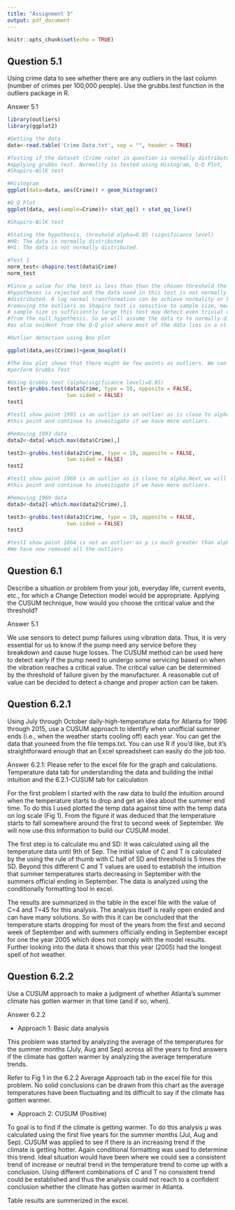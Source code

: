 ---
title: "Assignment 3"
output: pdf_document
---

```{r setup, include=FALSE}
knitr::opts_chunk$set(echo = TRUE)
```

## Question 5.1

Using crime data to see whether there are any outliers in the last column 
(number of crimes per 100,000 people).  Use the grubbs.test function in the 
outliers package in R.

Answer 5.1 

```{r message=FALSE, warning=FALSE}
library(outliers)
library(ggplot2)

#Getting the data
data<-read.table('Crime Data.txt', sep = "", header = TRUE)

#Testing if the dataset (Crime rate) in question is normally distributed before 
#applying grubbs test. Normality is tested using Histogram, Q-Q Plot,  
#Shapiro-WilK test 

#Histogram
ggplot(data=data, aes(Crime)) + geom_histogram()

#Q_Q Plot
ggplot(data, aes(sample=Crime))+ stat_qq() + stat_qq_line()

```

```{r warning=FALSE}
#Shapiro-WilK test 

#Stating the hypothesis, threshold alpha=0.05 (significance level)
#H0: The data is normally distributed
#H1: The data is not normally distributed. 

#Test 1
norm_test<-shapiro.test(data$Crime)
norm_test

#Since p value for the test is less than than the chosen threshold the null 
#hypotheses is rejected and the data used in this test is not normally 
#distributed. A log normal transformation can be achieve normality or by 
#removing the outliers as Shapiro test is sensitive to sample size, meaning if
# sample size is sufficiently large this test may detect even trivial departures 
#from the null hypothesis. So we will assume the data to to normally distributed
#as also evident from the Q-Q plot where most of the data lies in a st. line.

#Outlier detection using Box plot

ggplot(data,aes(Crime))+geom_boxplot()

#The box plot shows that there might be few points as outliers. We can now 
#perform Grubbs Test

#Using Grubbs test (alpha(sigificance level)=0.05)
test1<-grubbs.test(data$Crime, type = 10, opposite = FALSE, 
                   two.sided = FALSE)
test1

#test1 show point 1993 is an outlier is an outlier as is close to alpha.Next we will remove  
#this point and continue to investigate if we have more outliers.

#Removing 1993 data 
data2<-data[-which.max(data$Crime),]

test2<-grubbs.test(data2$Crime, type = 10, opposite = FALSE, 
                   two.sided = FALSE)
test2

#test1 show point 1969 is an outlier as is close to alpha.Next we will remove  
#this point and continue to investigate if we have more outliers.

#Removing 1969 data 
data3<-data2[-which.max(data2$Crime),]

test3<-grubbs.test(data3$Crime, type = 10, opposite = FALSE, 
                   two.sided = FALSE)
test3

#test1 show point 1664 is not an outlier as p is much greater than alpha. 
#We have now removed all the outliers 

```
## Question 6.1

Describe a situation or problem from your job, everyday life, current events, 
etc., for which a Change Detection model would be appropriate. Applying the 
CUSUM technique, how would you choose the critical value and the threshold?


Answer 5.1 

We use sensors to detect pump failures using vibration data. Thus, it is very
essential for us to know if the pump need any service before they breakdown and
cause huge losses. The CUSUM method can be used here to detect early if the pump
need to undergo some servicing based on when the vibration reaches a critical 
value. The critical value can be determined by the threshold of failure given by 
the manufacturer. A reasonable cut of value can be decided to detect a change 
and proper action can be taken.

## Question 6.2.1

Using July through October daily-high-temperature data for Atlanta for 1996 
through 2015, use a CUSUM approach to identify when unofficial summer ends 
(i.e., when the weather starts cooling off) each year.  You can get the data 
that youneed from the file temps.txt.  You can use R if you’d like, but it’s 
straightforward enough that an Excel spreadsheet can easily do the job too.

Answer 6.2.1: Please refer to the excel file for the graph and calculations. 
Temperature data tab for understanding the data and building the initial 
intuition and the 6.2.1-CUSUM tab for calculation

For the first problem I started with the raw data to build the intuition around 
when the temperature starts to drop and get an idea about the summer end time. 
To do this I used plotted the temp data against time with the temp data on log 
scale (Fig 1). From the figure it was deduced that the temperature starts to 
fall somewhere around the first to second week of September. We will now use 
this information to build our CUSUM model. 

The first step is to calculate mu and SD: It was calculated using all the 
temperature data until 9th of Sep. The initial value of C and T is calculated 
by the using the rule of thumb with C half of SD and threshold is 5 times the 
SD. Beyond this different C and T values are used to establish the intuition 
that summer temperatures starts decreasing in September with the summers 
official ending in September. The data is analyzed using the 
conditionally formatting tool in excel. 


The results are summarized in the table in the excel file with the value of C=4
and T=45 for this analysis. The analysis itself is really open ended and can 
have many solutions. So with this it can be concluded that the temperature 
starts dropping for most of the years from the first and second week of 
September and with summers officially ending in September except for one the 
year 2005 which does not comply with the model results. Further looking into the 
data it shows that this year (2005) had the longest spell of hot weather. 

## Question 6.2.2

Use a CUSUM approach to make a judgment of whether Atlanta’s summer climate has 
gotten warmer in that time (and if so, when).

Answer 6.2.2

* Approach 1: Basic data analysis

This problem was started by analyzing the average of the temperatures for the
summer months (July, Aug and Sep) across all the years to find answers if the 
climate has gotten warmer by analyzing the average temperature trends.

Refer to Fig 1 in the 6.2.2 Average Approach  tab in the excel file for this 
problem. No solid conclusions can be drawn from this chart as the average 
temperatures have been fluctuating and its difficult to say if the climate 
has gotten warmer. 

* Approach 2: CUSUM (Positive)

To goal is to find if the climate is getting warmer. To do this analysis µ was 
calculated using the first five years for the summer months (Jul, Aug and Sep). 
CUSUM was applied to see if there is an increasing trend if the climate is 
getting hotter. Again conditional formatting was used to determine this trend. 
Ideal situation would have been where we could see a consistent trend of increase 
or neutral trend in the temperature trend to come up with a conclusion. Using 
different combinations of C and T no consistent trend could be established 
and thus the analysis could not reach to a confident conclusion whether the 
climate has gotten warmer in Atlanta.

Table results are summerized in the excel.

